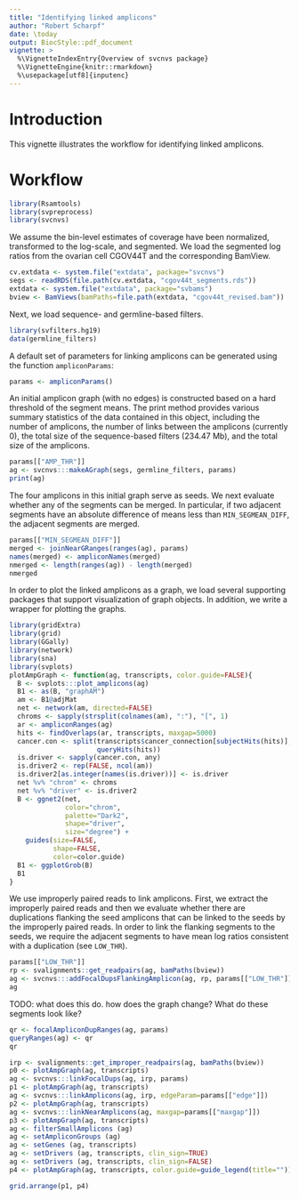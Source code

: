 ```yaml
---
title: "Identifying linked amplicons"
author: "Robert Scharpf"
date: \today
output: BiocStyle::pdf_document
vignette: >
  %\VignetteIndexEntry{Overview of svcnvs package}
  %\VignetteEngine{knitr::rmarkdown}
  %\usepackage[utf8]{inputenc} 
---
```


# Introduction

This vignette illustrates the workflow for identifying linked amplicons.

# Workflow

```r
library(Rsamtools)
library(svpreprocess)
library(svcnvs)
```

We assume the bin-level estimates of coverage have been normalized, transformed
to the log-scale, and segmented. We load the segmented log ratios from the
ovarian cell CGOV44T and the corresponding BamView.

```r
cv.extdata <- system.file("extdata", package="svcnvs")
segs <- readRDS(file.path(cv.extdata, "cgov44t_segments.rds"))
extdata <- system.file("extdata", package="svbams")
bview <- BamViews(bamPaths=file.path(extdata, "cgov44t_revised.bam"))
```

Next, we load sequence- and germline-based filters.

```r
library(svfilters.hg19)
data(germline_filters)
```

A default set of parameters for linking amplicons can be generated using the function `ampliconParams`:

```r
params <- ampliconParams()
```

An initial amplicon graph (with no edges) is constructed based on a hard
threshold of the segment means. The print method provides various summary
statistics of the data contained in this object, including the number of
amplicons, the number of links between the amplicons (currently 0), the total
size of the sequence-based filters (234.47 Mb), and the total size of the
amplicons.

```r
params[["AMP_THR"]]
ag <- svcnvs:::makeAGraph(segs, germline_filters, params)
print(ag)
```

The four amplicons in this initial graph serve as seeds. We next evaluate
whether any of the segments can be merged. In particular, if two adjacent
segments have an absolute difference of means less than `MIN_SEGMEAN_DIFF`, the
adjacent segments are merged.

```r
params[["MIN_SEGMEAN_DIFF"]]
merged <- joinNearGRanges(ranges(ag), params)
names(merged) <- ampliconNames(merged)
nmerged <- length(ranges(ag)) - length(merged)
nmerged
```

In order to plot the linked amplicons as a graph, we load several supporting
packages that support visualization of graph objects. In addition, we write a
wrapper for plotting the graphs.

```r
library(gridExtra)
library(grid)
library(GGally)
library(network)
library(sna)
library(svplots)
plotAmpGraph <- function(ag, transcripts, color.guide=FALSE){
  B <- svplots:::plot_amplicons(ag)
  B1 <- as(B, "graphAM")
  am <- B1@adjMat
  net <- network(am, directed=FALSE)
  chroms <- sapply(strsplit(colnames(am), ":"), "[", 1)
  ar <- ampliconRanges(ag)
  hits <- findOverlaps(ar, transcripts, maxgap=5000)
  cancer.con <- split(transcripts$cancer_connection[subjectHits(hits)],
                      queryHits(hits))
  is.driver <- sapply(cancer.con, any)
  is.driver2 <- rep(FALSE, ncol(am))
  is.driver2[as.integer(names(is.driver))] <- is.driver
  net %v% "chrom" <- chroms
  net %v% "driver" <- is.driver2
  B <- ggnet2(net,
              color="chrom",
              palette="Dark2",
              shape="driver",
              size="degree") +
    guides(size=FALSE,
           shape=FALSE,
           color=color.guide)
  B1 <- ggplotGrob(B)
  B1
}
```

We use improperly paired reads to link amplicons. First, we extract the
improperly paired reads and then we evaluate whether there are duplications
flanking the seed amplicons that can be linked to the seeds by the improperly
paired reads. In order to link the flanking segments to the seeds, we require
the adjacent segments to have mean log ratios consistent with a duplication
(see ```LOW_THR```).

```r
params[["LOW_THR"]]
rp <- svalignments::get_readpairs(ag, bamPaths(bview))
ag <- svcnvs:::addFocalDupsFlankingAmplicon(ag, rp, params[["LOW_THR"]])
ag
```

TODO: what does this do. how does the graph change? What do these segments look
like?

```r
qr <- focalAmpliconDupRanges(ag, params)
queryRanges(ag) <- qr
qr
```

```r
irp <- svalignments::get_improper_readpairs(ag, bamPaths(bview))
p0 <- plotAmpGraph(ag, transcripts)
ag <- svcnvs:::linkFocalDups(ag, irp, params)
p1 <- plotAmpGraph(ag, transcripts)
ag <- svcnvs:::linkAmplicons(ag, irp, edgeParam=params[["edge"]])
p2 <- plotAmpGraph(ag, transcripts)
ag <- svcnvs:::linkNearAmplicons(ag, maxgap=params[["maxgap"]])
p3 <- plotAmpGraph(ag, transcripts)
ag <- filterSmallAmplicons (ag)
ag <- setAmpliconGroups (ag)
ag <- setGenes (ag, transcripts)
ag <- setDrivers (ag, transcripts, clin_sign=TRUE)
ag <- setDrivers (ag, transcripts, clin_sign=FALSE)
p4 <- plotAmpGraph(ag, transcripts, color.guide=guide_legend(title=""))
```


```r
grid.arrange(p1, p4)
```
